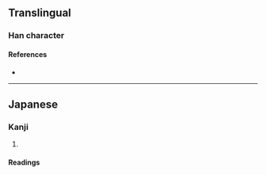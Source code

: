 {{character info/new}}
==Translingual==

===Han character===
{{Han char|rn=85|rad=水|as=15|sn=18|four=|canj=EWGG|ids=⿰氵墨}}

====References====
* {{Han ref|kx=0657.361|hdz=31769.051|uh=6FF9|ud=28665}}

----

==Japanese==

===Kanji===
{{ja-kanji|grade=|rs=水15}}

# {{only used in|ja|濹東|tr=Bokutō}}

====Readings====
{{ja-readings
|on=ぼく
|kun=
}}